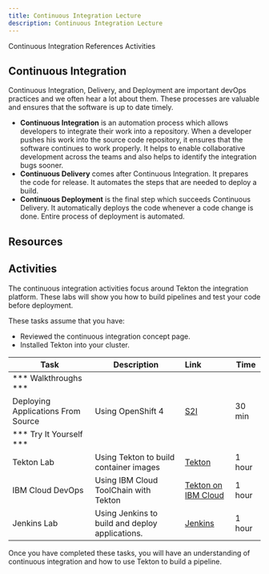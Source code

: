 ```yaml
---
title: Continuous Integration Lecture
description: Continuous Integration Lecture
---
```


<AnchorLinks>
  <AnchorLink>Continuous Integration</AnchorLink>
  <AnchorLink>References</AnchorLink>
  <AnchorLink>Activities</AnchorLink>
</AnchorLinks>

## Continuous Integration

Continuous Integration, Delivery, and Deployment are important devOps practices and we often hear a lot about them. These processes are valuable and ensures that the software is up to date timely.

- **Continuous Integration** is an automation process which allows developers to integrate their work into a repository. When a developer pushes his work into the source code repository, it ensures that the software continues to work properly. It helps to enable collaborative development across the teams and also helps to identify the integration bugs sooner.
- **Continuous Delivery** comes after Continuous Integration. It prepares the code for release. It automates the steps that are needed to deploy a build.
- **Continuous Deployment** is the final step which succeeds Continuous Delivery. It automatically deploys the code whenever a code change is done. Entire process of deployment is automated.

## Resources

<CardGroup>
<MiniCard title="Tekton Overview" href="/slides/04-Tekton-Overview.pdf">
</MiniCard>
<MiniCard title="IBM Cloud DevOps with Tekton" href="/slides/10-IBM-Cloud-DevOps.pdf">
</MiniCard>
</CardGroup>

## Activities

The continuous integration activities focus around Tekton the integration platform. These labs will show you how to build pipelines and test your code before deployment.

These tasks assume that you have:
 - Reviewed the continuous integration concept page.
 - Installed Tekton into your cluster.

| Task                            | Description         | Link        | Time    |
| --------------------------------| ------------------  |:----------- |---------|
| *** Walkthroughs ***                         |         |         |     |
| Deploying Applications From Source |  Using OpenShift 4 | [S2I](https://learn.openshift.com/introduction/deploying-python/) | 30 min |
| *** Try It Yourself ***                         |         |         |     |
| Tekton Lab | Using Tekton to build container images | [Tekton](../continuous-integration/activities/) | 1 hour |
| IBM Cloud DevOps | Using IBM Cloud ToolChain with Tekton | [Tekton on IBM Cloud](../continuous-integration/activities/ibm-toolchain) | 1 hour |
| Jenkins Lab | Using Jenkins to build and deploy applications. | [Jenkins](../continuous-integration/activities/jenkins-lab/) | 1 hour |



Once you have completed these tasks, you will have an understanding of continuous integration and how to use Tekton to build a pipeline.
